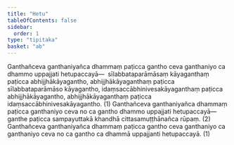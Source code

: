 ```yaml
---
title: "Hetu"
tableOfContents: false
sidebar:
  order: 1
type: "tipitaka"
basket: "ab"
---
```



<DynamicBreadcrumb />

<Division number="103">

<Paragraph number="1842">
Ganthañceva ganthaniyañca dhammaṃ paṭicca gantho ceva ganthaniyo ca dhammo uppajjati hetupaccayā—  sīlabbataparāmāsaṃ kāyaganthaṃ paṭicca abhijjhākāyagantho, abhijjhākāyaganthaṃ paṭicca sīlabbataparāmāso kāyagantho, idaṃsaccābhinivesakāyaganthaṃ paṭicca abhijjhākāyagantho, abhijjhākāyaganthaṃ paṭicca idaṃsaccābhinivesakāyagantho. (1)
</Paragraph>

<Paragraph number="1843">
Ganthañceva ganthaniyañca dhammaṃ paṭicca ganthaniyo ceva no ca gantho dhammo uppajjati hetupaccayā—  ganthe paṭicca sampayuttakā khandhā cittasamuṭṭhānañca rūpaṃ. (2)
</Paragraph>

<Paragraph number="1844">
Ganthañceva ganthaniyañca dhammaṃ paṭicca gantho ceva ganthaniyo ca ganthaniyo ceva no ca gantho ca dhammā uppajjanti hetupaccayā. (1)
</Paragraph>
</Division>